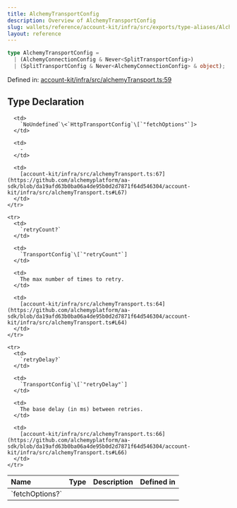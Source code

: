 ```yaml
---
title: AlchemyTransportConfig
description: Overview of AlchemyTransportConfig
slug: wallets/reference/account-kit/infra/src/exports/type-aliases/AlchemyTransportConfig
layout: reference
---
```


```ts
type AlchemyTransportConfig =
  | (AlchemyConnectionConfig & Never<SplitTransportConfig>)
  | (SplitTransportConfig & Never<AlchemyConnectionConfig> & object);
```

Defined in: [account-kit/infra/src/alchemyTransport.ts:59](https://github.com/alchemyplatform/aa-sdk/blob/da19afd63b0ba06a4de95b0d2d7871f64d546304/account-kit/infra/src/alchemyTransport.ts#L59)

## Type Declaration

<table>
  <thead>
    <tr>
      <th align="left">Name</th>
      <th align="left">Type</th>
      <th align="left">Description</th>
      <th align="left">Defined in</th>
    </tr>
  </thead>

  <tbody>
    <tr>
      <td>
        `fetchOptions?`
      </td>

      <td>
        `NoUndefined`\<`HttpTransportConfig`\[`"fetchOptions"`]>
      </td>

      <td>
        ‐
      </td>

      <td>
        [account-kit/infra/src/alchemyTransport.ts:67](https://github.com/alchemyplatform/aa-sdk/blob/da19afd63b0ba06a4de95b0d2d7871f64d546304/account-kit/infra/src/alchemyTransport.ts#L67)
      </td>
    </tr>

    <tr>
      <td>
        `retryCount?`
      </td>

      <td>
        `TransportConfig`\[`"retryCount"`]
      </td>

      <td>
        The max number of times to retry.
      </td>

      <td>
        [account-kit/infra/src/alchemyTransport.ts:64](https://github.com/alchemyplatform/aa-sdk/blob/da19afd63b0ba06a4de95b0d2d7871f64d546304/account-kit/infra/src/alchemyTransport.ts#L64)
      </td>
    </tr>

    <tr>
      <td>
        `retryDelay?`
      </td>

      <td>
        `TransportConfig`\[`"retryDelay"`]
      </td>

      <td>
        The base delay (in ms) between retries.
      </td>

      <td>
        [account-kit/infra/src/alchemyTransport.ts:66](https://github.com/alchemyplatform/aa-sdk/blob/da19afd63b0ba06a4de95b0d2d7871f64d546304/account-kit/infra/src/alchemyTransport.ts#L66)
      </td>
    </tr>

  </tbody>
</table>
